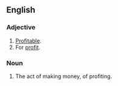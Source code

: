 ==English==
===Adjective===
{{en-adj}}

#[[profitable|Profitable]].
#For [[profit]].

===Noun===
{{en-noun|-}}

#The act of making money, of profiting.